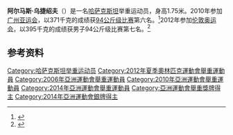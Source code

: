 '''阿尔马斯·乌捷绍夫'''（{{bd|1988年|5月18日||}}）是一名[[哈萨克斯坦|哈萨克斯坦]]举重运动员，身高1.75米。2010年参加[[广州亚运会|广州亚运会]]，以371千克的成绩获[[2010年亚洲运动会举重比赛_-_男子94公斤级|94公斤级比赛]]第六名。<ref>{{cite web |url=http://www.gz2010.cn/info/CHN_CHN/ZB/ZBB101A_WL@@@@@@@@@@@@@@@CHN_number=237021.html |language=zh-hans |title=阿尔马斯·乌捷绍夫 - 简历 |publisher=2010年广州亚运会官方网站 |accessdate=2011-08-31 |archive-date=2018-09-06 |archive-url=https://web.archive.org/web/20180906052551/http://www.gz2010.cn/info/CHN_CHN/ZB/ZBB101A_WL@@@@@@@@@@@@@@@CHN_number=237021.html |dead-url=no }}</ref>2012年参加[[伦敦奥运会|伦敦奥运会]]，以395千克的成绩获男子94公斤级比赛第七名。<ref>{{cite web |url=http://www.bbc.com/sport/olympics/2012/athletes/89b6d931-6a12-4016-99dd-e2a8455178cc |language=zh-hans |title=Almas Uteshov |publisher=BBC.com |accessdate=2013-07-19 |archive-date=2019-07-13 |archive-url=https://web.archive.org/web/20190713103145/https://www.bbc.com/sport/olympics/2012 |dead-url=no }}</ref>
==参考资料==
<references />
{{DEFAULTSORT:Uteshov, Almas}}
[[Category:哈萨克斯坦举重运动员|Category:哈萨克斯坦举重运动员]]
[[Category:2012年夏季奧林匹克運動會舉重運動員|Category:2012年夏季奧林匹克運動會舉重運動員]]
[[Category:2006年亞洲運動會舉重運動員|Category:2006年亞洲運動會舉重運動員]]
[[Category:2010年亞洲運動會舉重運動員|Category:2010年亞洲運動會舉重運動員]]
[[Category:2014年亞洲運動會舉重運動員|Category:2014年亞洲運動會舉重運動員]]
[[Category:亞洲運動會舉重獎牌得主|Category:亞洲運動會舉重獎牌得主]]
[[Category:2014年亞洲運動會銀牌得主|Category:2014年亞洲運動會銀牌得主]]